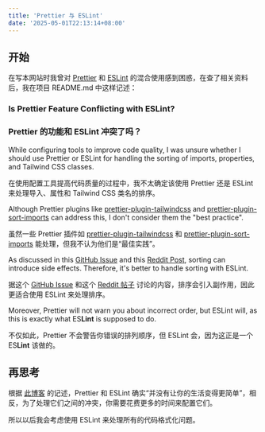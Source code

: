 ```yaml
---
title: 'Prettier 与 ESLint'
date: '2025-05-01T22:13:14+08:00'
---
```


## 开始

在写本网站时我曾对 [Prettier](https://prettier.io) 和 [ESLint](https://eslint.org) 的混合使用感到困惑，在查了相关资料后，我在项目 README.md 中这样记述：

### Is Prettier Feature Conflicting with ESLint?

### Prettier 的功能和 ESLint 冲突了吗？

While configuring tools to improve code quality, I was unsure whether I should use Prettier or ESLint for handling the sorting of imports, properties, and Tailwind CSS classes.

在使用配置工具提高代码质量的过程中，我不太确定该使用 Prettier 还是 ESLint 来处理导入、属性和 Tailwind CSS 类名的排序。

Although Prettier plugins like [prettier-plugin-tailwindcss](https://github.com/tailwindlabs/prettier-plugin-tailwindcss) and [prettier-plugin-sort-imports](https://github.com/trivago/prettier-plugin-sort-imports) can address this, I don't consider them the "best practice".

虽然一些 Prettier 插件如 [prettier-plugin-tailwindcss](https://github.com/tailwindlabs/prettier-plugin-tailwindcss) 和 [prettier-plugin-sort-imports](https://github.com/trivago/prettier-plugin-sort-imports) 能处理，但我不认为他们是“最佳实践”。

As discussed in this [GitHub Issue](https://github.com/prettier/prettier/issues/2460) and this [Reddit Post](https://www.reddit.com/r/typescript/comments/15lr8p1/sorting_imports_eslint_vs_prettier), sorting can introduce side effects. Therefore, it's better to handle sorting with ESLint.

据这个 [GitHub Issue](https://github.com/prettier/prettier/issues/2460) 和这个 [Reddit 帖子](https://www.reddit.com/r/typescript/comments/15lr8p1/sorting_imports_eslint_vs_prettier) 讨论的内容，排序会引入副作用，因此更适合使用 ESLint 来处理排序。

Moreover, Prettier will not warn you about incorrect order, but ESLint will, as this is exactly what ES**Lint** is supposed to do.

不仅如此，Prettier 不会警告你错误的排列顺序，但 ESLint 会，因为这正是一个 ES**Lint** 该做的。

## 再思考

根据 [此博客](https://antfu.me/posts/why-not-prettier-zh) 的记述，Prettier 和 ESLint 确实“并没有让你的生活变得更简单”，相反，为了处理它们之间的冲突，你需要花费更多的时间来配置它们。

所以以后我会考虑使用 ESLint 来处理所有的代码格式化问题。
